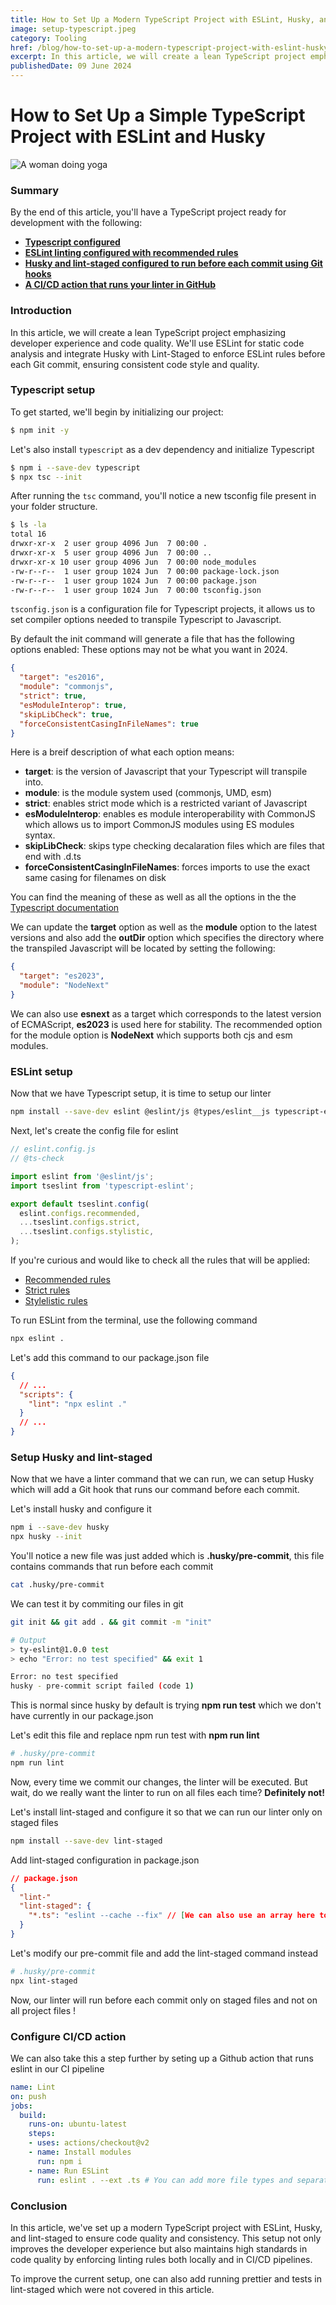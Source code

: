 ```yaml
---
title: How to Set Up a Modern TypeScript Project with ESLint, Husky, and Pre-Commit Hooks
image: setup-typescript.jpeg
category: Tooling
href: /blog/how-to-set-up-a-modern-typescript-project-with-eslint-husky-and-pre-commit-hooks-for-better-code-quality
excerpt: In this article, we will create a lean TypeScript project emphasizing developer experience and code quality. We'll use ESLint for static code analysis and integrate Husky with Lint-Staged to enforce ESLint rules before each Git commit, ensuring consistent code style and quality.
publishedDate: 09 June 2024
---
```



#  How to Set Up a Simple TypeScript Project with ESLint and Husky

<Image src={img} alt="A woman doing yoga"  className="rounded-xl" />

### Summary
By the end of this article, you'll have a TypeScript project ready for development with the following:
- **[Typescript configured ](#typescript-setup)**
- **[ESLint linting configured with recommended rules](#eslint-setup)**
- **[Husky and lint-staged configured to run before each commit using Git hooks](#husky-lint-staged-config)**
- **[A CI/CD action that runs your linter in GitHub](#ci-cd)**
### Introduction
In this article, we will create a lean TypeScript project emphasizing developer experience and code quality. We'll use ESLint for static code analysis and integrate Husky with Lint-Staged to enforce ESLint rules before each Git commit, ensuring consistent code style and quality.
### <h3 id="typescript-header">Typescript setup</h3>

To get started, we'll begin by initializing our project:

```bash
$ npm init -y
```
Let's also install `typescript` as a dev dependency and initialize Typescript 

```bash
$ npm i --save-dev typescript
$ npx tsc --init
```
After running the `tsc` command, you'll notice a new tsconfig file present in your folder structure.
```bash
$ ls -la
total 16
drwxr-xr-x  2 user group 4096 Jun  7 00:00 .
drwxr-xr-x  5 user group 4096 Jun  7 00:00 ..
drwxr-xr-x 10 user group 4096 Jun  7 00:00 node_modules
-rw-r--r--  1 user group 1024 Jun  7 00:00 package-lock.json
-rw-r--r--  1 user group 1024 Jun  7 00:00 package.json
-rw-r--r--  1 user group 1024 Jun  7 00:00 tsconfig.json
```
`tsconfig.json` is a configuration file for Typescript projects, it allows us to set compiler options needed to transpile Typescript to Javascript.

By default the init command will generate a file that has the following options enabled:
These options may not be what you want in 2024.

```json
{
  "target": "es2016",
  "module": "commonjs",
  "strict": true,
  "esModuleInterop": true,
  "skipLibCheck": true,
  "forceConsistentCasingInFileNames": true
}
```

Here is a breif description of what each option means:
- **target**: is the version of Javascript that your Typescript will transpile into.
- **module**: is the module system used (commonjs, UMD, esm)
- **strict**: enables strict mode which is a restricted variant of Javascript
- **esModuleInterop**: enables es module interoperability with CommonJS which allows us to import CommonJS modules using ES modules syntax.
- **skipLibCheck**: skips type checking decalaration files which are files that end with .d.ts
- **forceConsistentCasingInFileNames**: forces imports to use the exact same casing for filenames on disk

You can find the meaning of these as well as all the options in the the [Typescript documentation](https://www.typescriptlang.org/tsconfig/)

We can update the **target** option as well as the **module** option to the latest versions and also add the **outDir** option which specifies the directory where the transpiled Javascript will be located by setting the following:

```json
{
  "target": "es2023",
  "module": "NodeNext"
}
```
We can also use **esnext** as a target which corresponds to the latest version of ECMAScript, **es2023** is used here for stability. The recommended option for the module option is **NodeNext** which supports both cjs and esm modules.

### <h3 id="eslint-setup">ESLint setup</h3>
Now that we have Typescript setup, it is time to setup our linter
```bash
npm install --save-dev eslint @eslint/js @types/eslint__js typescript-eslint
```
Next, let's create the config file for eslint
```js
// eslint.config.js
// @ts-check

import eslint from '@eslint/js';
import tseslint from 'typescript-eslint';

export default tseslint.config(
  eslint.configs.recommended,
  ...tseslint.configs.strict,
  ...tseslint.configs.stylistic,
);
```
If you're curious and would like to check all the rules that will be applied:
- [Recommended rules](https://github.com/typescript-eslint/typescript-eslint/blob/main/packages/eslint-plugin/src/configs/recommended.ts)
- [Strict rules](https://github.com/typescript-eslint/typescript-eslint/blob/main/packages/eslint-plugin/src/configs/strict.ts)
- [Stylelistic rules](https://github.com/typescript-eslint/typescript-eslint/blob/main/packages/eslint-plugin/src/configs/stylistic.ts)

To run ESLint from the terminal, use the following command
```bash
npx eslint .
```

Let's add this command to our package.json file

```json
{
  // ...
  "scripts": {
    "lint": "npx eslint ."
  }
  // ...
}
```
### <h3 id="husky-lint-staged-config">Setup Husky and lint-staged</h3>
Now that we have a linter command that we can run, we can setup Husky which will add a Git hook that runs our command before each commit.

Let's install husky and configure it
```bash
npm i --save-dev husky
npx husky --init
```
You'll notice a new file was just added which is **.husky/pre-commit**, this file contains commands that run before each commit
```bash
cat .husky/pre-commit
```
We can test it by commiting our files in git

```bash
git init && git add . && git commit -m "init"

# Output
> ty-eslint@1.0.0 test
> echo "Error: no test specified" && exit 1

Error: no test specified
husky - pre-commit script failed (code 1)
```
This is normal since husky by default is trying **npm run test** which we don't have currently in our package.json

Let's edit this file and replace npm run test with **npm run lint**

```bash
# .husky/pre-commit
npm run lint
```

Now, every time we commit our changes, the linter will be executed. But wait, do we really want the linter to run on all files each time? **Definitely not!**

Let's install lint-staged and configure it so that we can run our linter only on staged files
```bash
npm install --save-dev lint-staged
```
Add lint-staged configuration in package.json
```json
// package.json
{
  "lint-"
  "lint-staged": {
    "*.ts": "eslint --cache --fix" // [We can also use an array here to chain commands]
  }
}
```
Let's modify our pre-commit file and add the lint-staged command instead
```bash
# .husky/pre-commit
npx lint-staged
```

Now, our linter will run before each commit only on staged files and not on all project files !

### <h3 id="ci-cd">Configure CI/CD action</h3>
We can also take this a step further by seting up a Github action that runs eslint in our CI pipeline

```yaml
name: Lint
on: push
jobs:
  build:
    runs-on: ubuntu-latest
    steps:
    - uses: actions/checkout@v2
    - name: Install modules
      run: npm i
    - name: Run ESLint
      run: eslint . --ext .ts # You can add more file types and separate them by a ','
```
### Conclusion
In this article, we've set up a modern TypeScript project with ESLint, Husky, and lint-staged to ensure code quality and consistency. This setup not only improves the developer experience but also maintains high standards in code quality by enforcing linting rules both locally and in CI/CD pipelines.

To improve the current setup, one can also add running prettier and tests in lint-staged which were not covered in this article.